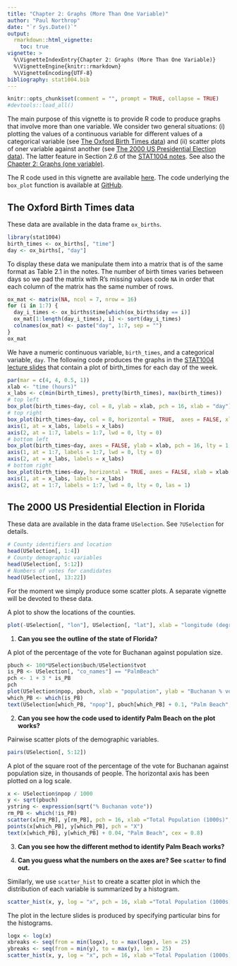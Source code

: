 ```yaml
---
title: "Chapter 2: Graphs (More Than One Variable)"
author: "Paul Northrop"
date: "`r Sys.Date()`"
output: 
  rmarkdown::html_vignette:
    toc: true
vignette: >
  %\VignetteIndexEntry{Chapter 2: Graphs (More Than One Variable)}
  %\VignetteEngine{knitr::rmarkdown}
  %\VignetteEncoding{UTF-8}
bibliography: stat1004.bib
---
```


```r
knitr::opts_chunk$set(comment = "", prompt = TRUE, collapse = TRUE)
#devtools::load_all()
```

The main purpose of this vignette is to provide R code to produce graphs that involve more than one variable.  We consider two general situations: (i) plotting the values of a continuous variable for different values of a categorical variable (see [The Oxford Birth Times data](#the-oxford-birth-times-data)) and (ii) scatter plots of oner variable against another (see [The 2000 US Presidential Election data](#the-2000-us-presidential-election-data)).  The latter feature in Section 2.6 of the [STAT1004 notes](https://moodle.ucl.ac.uk/pluginfile.php/3054127/mod_resource/content/22/STAT1004notes-2x1.pdf).  See also the [Chapter 2: Graphs (one variable)](stat1004-ch2b-graphs-vignette.html).

The R code used in this vignette are available [here](stat1004-ch2b-graphs-2-vignette.R).  The code underlying the `box_plot` function is available at  [GitHub](https://github.com/paulnorthrop/stat1004/tree/master/R/graphs.R).

## The Oxford Birth Times data 

These data are available in the data frame `ox_births`.
```r
library(stat1004)
birth_times <- ox_births[, "time"]
day <- ox_births[, "day"]
```

To display these data we manipulate them into a matrix that is of the same format as Table 2.1 in the notes.  The number of birth times varies between days so we pad the matrix with R's missing values code `NA` in order that each column of the matrix has the same number of rows.

```r
ox_mat <- matrix(NA, ncol = 7, nrow = 16)
for (i in 1:7) {
  day_i_times <- ox_births$time[which(ox_births$day == i)]
  ox_mat[1:length(day_i_times), i] <- sort(day_i_times)
  colnames(ox_mat) <- paste("day", 1:7, sep = "")
}  
ox_mat
```

We have a numeric continuous variable, `birth_times`, and a categorical variable, `day`.  The following code produces the graphs in the [STAT1004 lecture slides](https://moodle.ucl.ac.uk/mod/resource/view.php?id=92031) that contain a plot of birth_times for each day of the week. 

```r
par(mar = c(4, 4, 0.5, 1))
xlab <- "time (hours)"
x_labs <- c(min(birth_times), pretty(birth_times), max(birth_times))
# top left
box_plot(birth_times~day, col = 8, ylab = xlab, pch = 16, xlab = "day")
# top right
box_plot(birth_times~day, col = 8, horizontal = TRUE,  axes = FALSE, xlab = xlab, ylab = "day", pch = 16)
axis(1, at = x_labs, labels = x_labs)
axis(2, at = 1:7, labels = 1:7, lwd = 0, lty = 0)
# bottom left
box_plot(birth_times~day, axes = FALSE, ylab = xlab, pch = 16, lty = 1, range = 0, boxcol = "white", staplewex = 0, medlty = "blank", medpch = 16, xlab = "day")
axis(1, at = 1:7, labels = 1:7, lwd = 0, lty = 0)
axis(2, at = x_labs, labels = x_labs)
# bottom right
box_plot(birth_times~day, horizontal = TRUE, axes = FALSE, xlab = xlab, pch = 16, lty = 1, range = 0, boxcol = "white", staplewex = 0, medlty = "blank", medpch = 16)
axis(1, at = x_labs, labels = x_labs)
axis(2, at = 1:7, labels = 1:7, lwd = 0, lty = 0, las = 1)
```

## The 2000 US Presidential Election in Florida

These data are available in the data frame `USelection`.  See `?USelection` for details.

```r
# County identifiers and location
head(USelection[, 1:4])
# County demographic variables
head(USelection[, 5:12])
# Numbers of votes for candidates
head(USelection[, 13:22])
```

For the moment we simply produce some scatter plots.  A separate vignette will be devoted to these data.

A plot to show the locations of the counties.

```r
plot(-USelection[, "lon"], USelection[, "lat"], xlab = "longitude (degrees north)", ylab = "latitude (degrees east)", pch = 16)
```

1. **Can you see the outline of the state of Florida?**

A plot of the percentage of the vote for Buchanan against population size.  

```r
pbuch <- 100*USelection$buch/USelection$tvot
is_PB <- USelection[, "co_names"] == "PalmBeach"
pch <- 1 + 3 * is_PB
pch
plot(USelection$npop, pbuch, xlab = "population", ylab = "Buchanan % vote", pch = pch)
which_PB <- which(is_PB)
text(USelection[which_PB, "npop"], pbuch[which_PB] + 0.1, "Palm Beach", cex = 0.8)
```

2. **Can you see how the code used to identify Palm Beach on the plot works?**

Pairwise scatter plots of the demographic variables.

```r
pairs(USelection[, 5:12])
```

A plot of the square root of the percentage of the vote for Buchanan against population size, in thousands of people.  The horizontal axis has been plotted on a log scale.  

```r
x <- USelection$npop / 1000
y <- sqrt(pbuch)
ystring <- expression(sqrt("% Buchanan vote"))
rm_PB <- which(!is_PB)
scatter(x[rm_PB], y[rm_PB], pch = 16, xlab ="Total Population (1000s)", ylab = ystring, log = "x")
points(x[which_PB], y[which_PB], pch = "X")
text(x[which_PB], y[which_PB] + 0.04, "Palm Beach", cex = 0.8)
```

3. **Can you see how the different method to identify Palm Beach works?**

4. **Can you guess what the numbers on the axes are?  See `scatter` to find out.**

Similarly, we use `scatter_hist` to create a scatter plot in which the distribution of each variable is summarized by a histogram.

```r
scatter_hist(x, y, log = "x", pch = 16, xlab ="Total Population (1000s)", ylab = ystring)
```

The plot in the lecture slides is produced by specifying particular bins for the histograms.

```r
logx <- log(x)
xbreaks <- seq(from = min(logx), to = max(logx), len = 25)
ybreaks <- seq(from = min(y), to = max(y), len = 25)
scatter_hist(x, y, log = "x", pch = 16, xlab ="Total Population (1000s)", ylab = ystring, xbreaks = xbreaks, ybreaks = ybreaks)
```

<script type="text/x-mathjax-config">
   MathJax.Hub.Config({  "HTML-CSS": { minScaleAdjust: 125, availableFonts: [] }  });
</script>
